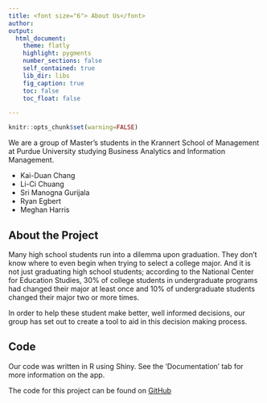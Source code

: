 ---
title: <font size="6"> About Us</font> 
author: 
output:
  html_document:
    theme: flatly
    highlight: pygments
    number_sections: false
    self_contained: true
    lib_dir: libs
    fig_caption: true
    toc: false
    toc_float: false

---

```{r global_options, include=FALSE}
knitr::opts_chunk$set(warning=FALSE)
```

We are a group of Master's students in the Krannert School of Management at Purdue University studying Business Analytics and Information Management.

* Kai-Duan Chang
* Li-Ci Chuang
* Sri Manogna Gurijala
* Ryan Egbert
* Meghan Harris

## About the Project

Many high school students run into a dilemma upon graduation. They don't know where to even begin when trying to select a college major.
And it is not just graduating high school students; according to the National Center for Education Studies, 30% of college students in 
undergraduate programs had changed their major at least once and 10% of undergraduate students changed their major two or more times.

In order to help these student make better, well informed decisions, our group has set out to create a tool to aid in this decision making
process.

## Code

Our code was written in R using Shiny. See the 'Documentation' tab for more information on the app.

The code for this project can be found on [GitHub](https://github.com/ryan-egbert/shiny_app_r)
